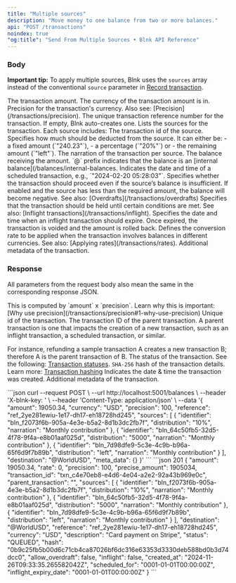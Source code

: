 ```yaml
---
title: "Multiple sources"
description: "Move money to one balance from two or more balances."
api: "POST /transactions"
noindex: true
"og:title": "Send From Multiple Sources • Blnk API Reference"
---
```




<Key />

### Body

<Info>**Important tip:** To apply multiple sources, Blnk uses the `sources` array instead of the conventional `source` parameter in [Record transaction](/reference/create-transaction).</Info>

<ParamField body="amount" type="integer | float" required>  
  The transaction amount.
</ParamField>
<ParamField body="currency" type="string" required>
  The currency of the transaction amount is in.
</ParamField>
<ParamField body="precision" type="integer" default="1" required>
  Precision for the transaction's currency. Also see: [Precision](/transactions/precision).
</ParamField>
<ParamField body="reference" type="string" required>
  The unique transaction reference number for the transaction. If empty, Blnk auto-creates one.
</ParamField>
<ParamField body="sources" type="array" required>
  Lists the sources for the transaction. Each source includes:
  <Expandable>
    <ParamField body="identifier" type="string" required>
      The transaction id of the source.
    </ParamField>
    <ParamField body="distribution" type="string" required>
      Specifies how much should be deducted from the source. It can either be: 
      - a fixed amount (`"240.23"`), 
      - a percentage (`"20%"`) or 
      - the remaining amount (`"left"`).
    </ParamField>
    <ParamField body="narration" type="string">
      The narration of the transaction per source.
    </ParamField>
  </Expandable>
</ParamField>
<ParamField body="destination" type="string" required>
  The balance receiving the amount. `@` prefix indicates that the balance is an [internal balance](/balances/internal-balances.
</ParamField>
<ParamField body="scheduled_for" type="string">
  Indicates the date and time of a scheduled transaction, e.g., `"2024-02-20 05:28:03"`.
</ParamField>
<ParamField body="allow_overdraft" type="boolean" default="false">
  Specifies whether the transaction should proceed even if the source’s balance is insufficient. If enabled and the source has less than the required amount, the balance will become negative. See also: [Overdrafts](/transactions/overdrafts)
</ParamField>
<ParamField body="inflight" type="boolean" default="false">
  Specifies that the transaction should be held until certain conditions are met. See also: [Inflight transactions](/transactions/inflight).
</ParamField>
<ParamField body="inflight_expiry_date" type="string">
  Specifies the date and time when an inflight transaction should expire. Once expired, the transaction is voided and the amount is rolled back.
</ParamField>
<ParamField body="rate" type="integer">
  Defines the conversion rate to be applied when the transaction involves balances in different currencies. See also: [Applying rates](/transactions/rates).
</ParamField>
<ParamField body="meta_data" type="object">
  Additional metadata of the transaction.
</ParamField>

### Response
<Info>All parameters from the request body also mean the same in the corresponding response JSON.</Info>

<ResponseField name="precise_amount" type="integer">
  This is computed by `amount` x `precision`. Learn why this is important: [Why use precision](/transactions/precision#1-why-use-precision)
</ResponseField>
<ResponseField name="transaction_id" type="string">
  Unique id of the transaction.
</ResponseField>
<ResponseField name="parent_transaction" type="string">
  The transaction ID of the parent transaction. A parent transaction is one that impacts the creation of a new transaction, such as an inflight transaction, a scheduled transaction, or similar.

  For instance, refunding a sample transaction A creates a new transaction B; therefore A is the parent transaction of B.
</ResponseField>
<ResponseField name="status" type="string">
  The status of the transaction. See the following: [Transaction statuses](/transactions/statuses).
</ResponseField>
<ResponseField name="hash" type="string">
  `SHA-256` hash of the transaction details. Learn more: [Transaction hashing](/transactions/hash)
</ResponseField>
<ResponseField name="created_at" type="string">
  Indicates the date & time the transaction was created.
</ResponseField>
<ResponseField name="meta_data" type="User Object">
  Additional metadata of the transaction.
</ResponseField>

<RequestExample>
```json
curl --request POST \
  --url http://localhost:5001/balances \
  --header 'X-blnk-key: <api-key>' \
  --header 'Content-Type: application/json' \
  --data '{
    "amount": 19050.34,
    "currency": "USD",
    "precision": 100,
    "reference": "ref_2ye281ewiu-1e17-dh17-eh18728hd245",
    "sources": [
      {
        "identifier": "bln_f2073f6b-905a-4e3e-b5a2-8d1b3dc2fb7f",
        "distribution": "10%",
        "narration": "Monthly contribution"
      },
      {
        "identifier": "bln_64c50fb5-32d5-4f78-9f4a-e8b01aaf025d",
        "distribution": "5000",
        "narration": "Monthly contribution"
      },
      {
        "identifier": "bln_7d98dfe9-5c3e-4c9b-b96a-65f6d9f7b89b",
        "distribution": "left",
        "narration": "Monthly contribution"
      }
    ],
    "destination": "@WorldUSD",
    "meta_data": {}
  }'
```
</RequestExample>

<ResponseExample>
```json 201
{
    "amount": 19050.34,
    "rate": 0,
    "precision": 100,
    "precise_amount": 1905034,
    "transaction_id": "txn_c4e70eb8-e4d6-4e04-a2e2-92a43b969e0c",
    "parent_transaction": "",
    "sources": [
      {
        "identifier": "bln_f2073f6b-905a-4e3e-b5a2-8d1b3dc2fb7f",
        "distribution": "10%",
        "narration": "Monthly contribution"
      },
      {
        "identifier": "bln_64c50fb5-32d5-4f78-9f4a-e8b01aaf025d",
        "distribution": "5000",
        "narration": "Monthly contribution"
      },
      {
        "identifier": "bln_7d98dfe9-5c3e-4c9b-b96a-65f6d9f7b89b",
        "distribution": "left",
        "narration": "Monthly contribution"
      }
    ],
    "destination": "@WorldUSD",
    "reference": "ref_2ye281ewiu-1e17-dh17-eh18728hd245",
    "currency": "USD",
    "description": "Card payment on Stripe",
    "status": "QUEUED",
    "hash": "0b9c25fb5b00d6c71cb4ca87026bf6dc316e63353d3330deb588bd0b3d74dcc0",
    "allow_overdraft": false,
    "inflight": false,
    "created_at": "2024-11-26T09:33:35.265582042Z",
    "scheduled_for": "0001-01-01T00:00:00Z",
    "inflight_expiry_date": "0001-01-01T00:00:00Z"
}
```
</ResponseExample>

<NeedHelp />